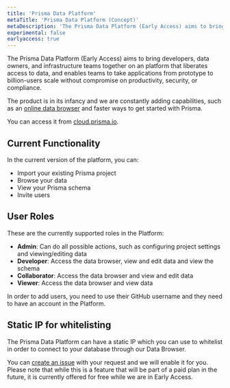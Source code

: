 ```yaml
---
title: 'Prisma Data Platform'
metaTitle: 'Prisma Data Platform (Concept)'
metaDescription: 'The Prisma Data Platform (Early Access) aims to bring developers, data owners, and infrastructure teams together on an platform that liberates access to data, and enables teams to take applications from prototype to billion-users scale without compromise on productivity, security, or compliance.'
experimental: false
earlyaccess: true
---
```


<TopBlock>

The Prisma Data Platform (Early Access) aims to bring developers, data owners, and infrastructure teams together on an platform that liberates access to data, and enables teams to take applications from prototype to billion-users scale without compromise on productivity, security, or compliance.

The product is in its infancy and we are constantly adding capabilities, such as an [online data browser](https://www.prisma.io/blog/prisma-online-data-browser-ejgg5c8p3u4x) and faster ways to get started with Prisma.

You can access it from [cloud.prisma.io](https://cloud.prisma.io).

</TopBlock>

## Current Functionality

In the current version of the platform, you can:

- Import your existing Prisma project
- Browse your data
- View your Prisma schema
- Invite users

## User Roles

These are the currently supported roles in the Platform:

- **Admin**: Can do all possible actions, such as configuring project settings and viewing/editing data
- **Developer**: Access the data browser, view and edit data and view the schema
- **Collaborator**: Access the data browser and view and edit data
- **Viewer**: Access the data browser and view data

In order to add users, you need to use their GitHub username and they need to have an account in the Platform.

## Static IP for whitelisting

The Prisma Data Platform can have a static IP which you can use to whitelist in order to connect to your database through our Data Browser.

You can [create an issue](https://github.com/prisma/studio/issues/new?assignees=&labels=topic%3A+hosted+data+browser&template=hosted-data-browser-bug-report.md&title=) with your request and we will enable it for you. Please note that while this is a feature that will be part of a paid plan in the future, it is currently offered for free while we are in Early Access.
